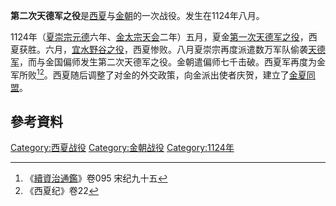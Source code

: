 '''第二次天德军之役'''是[[西夏|西夏]]与[[金朝|金朝]]的一次战役。发生在1124年八月。

1124年（[[夏崇宗|夏崇宗]][[元德|元德]]六年、[[金太宗|金太宗]][[天会_(金朝)|天会]]二年）五月，夏金[[第一次天德军之役|第一次天德军之役]]，西夏获胜。六月，[[宜水野谷之役|宜水野谷之役]]，西夏惨败。八月夏崇宗再度派遣数万军队偷袭[[天德军|天德军]]，而与金国偏师发生第二次天德军之役。金朝遣偏师七千击破。西夏军再度为金军所败<ref>《[[續資治通鑑|續資治通鑑]]》卷095 宋纪九十五</ref><ref>《西夏纪》卷22</ref>。西夏随后调整了对金的外交政策，向金派出使者庆贺，建立了[[金夏同盟|金夏同盟]]。

== 參考資料 ==
{{reflist}}

{{辽金夏历史事件}}

{{DEFAULTSORT:D}}
[[Category:西夏战役|Category:西夏战役]]
[[Category:金朝战役|Category:金朝战役]]
[[Category:1124年|Category:1124年]]